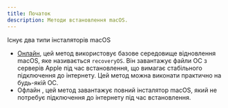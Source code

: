---
title: Початок
description: Методи встановлення macOS.
---


Існує два типи інсталяторів macOS

- [Онлайн](/uk/guides/hackintosh/gathering-files/installer/online/), цей метод використовує базове середовище відновлення macOS, яке називається `recoveryOS`. Він завантажує файли ОС з серверів Apple під час встановлення, що вимагає стабільного підключення до інтернету. Цей метод можна виконати практично на будь-якій ОС.
- Офлайн <Badge text="TODO" variant="note"/>, цей метод завантажує повний інсталятор macOS, який не потребує підключення до інтернету під час встановлення.
